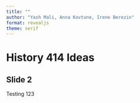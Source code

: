 ```yaml
---
title: ""
author: "Yash Mali, Anna Kovtune, Irene Berezin"
format: revealjs
theme: serif
---
```


# History 414 Ideas


## Slide 2

Testing 123